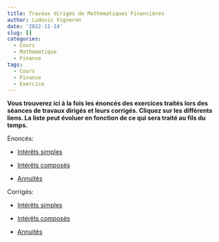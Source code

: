 ```yaml
---
title: Travaux dirigés de Mathématiques Financières
author: Ludovic Vigneron
date: '2022-11-14'
slug: []
categories:
  - Cours
  - Mathematique
  - Finance
tags:
  - Cours
  - Finance
  - Exercice
---
```


**Vous trouverez ici à la fois les énoncés des exercices traités lors des séances de travaux dirigés et leurs corrigés. Cliquez sur les différents liens. La liste peut évoluer en fonction de ce qui sera traité au fils du temps.**

Énoncés:

* [Intérêts simples](enconce/td1_en_v1.pdf)

* [Intérêts composés](enconce/td2_en_v1.pdf)

* [Annuités](enconce/td3_en_v1.pdf)

Corrigés: 

* [Intérêts simples](correction/td1_rep_v1.pdf)

* [Intérêts composés](correction/td2_rep_v1.pdf)

* [Annuités](correction/td3_rep_v1.pdf)


